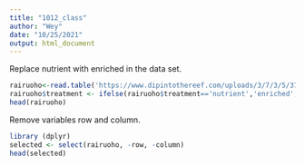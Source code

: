 ```yaml
---
title: "1012_class"
author: "Wey"
date: "10/25/2021"
output: html_document
---
```


Replace nutrient with enriched in the data set.
```r
rairuoho<-read.table('https://www.dipintothereef.com/uploads/3/7/3/5/37359245/rairuoho.txt',header=T, sep="\t", dec='.') 
rairuoho$treatment <- ifelse(rairuoho$treatment=='nutrient','enriched','water') 
head(rairuoho) 
```

Remove variables row and column.
```r
library (dplyr)
selected <- select(rairuoho, -row, -column)
head(selected) 
```
